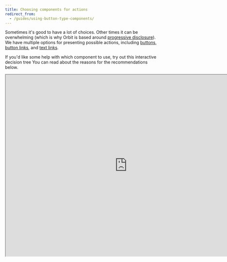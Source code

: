 ```yaml
---
title: Choosing components for actions
redirect_from:
  - /guides/using-button-type-components/
---
```



Sometimes it's good to have a lot of choices.
Other times it can be overwhelming
(which is why Orbit is based around [progressive disclosure](/design-patterns/progressive-disclosure/)).
We have multiple options for presenting possible actions,
including [buttons](/components/action/button/),
[button links](/components/action/buttonlink/),
and [text links](/components/action/textlink/).

If you'd like some help with which component to use,
try out this interactive decision tree
You can read about the reasons for the recommendations below.

<iframe
  title="Interactive decision tree for action components"
  style={{ border: "1px solid rgba(0, 0, 0, 0.1)", width: "700px", height: "350px" }}
  src="https://www.figma.com/embed?embed_host=share&amp;url=https%3A%2F%2Fwww.figma.com%2Fproto%2FDepQNenR2nFql1K6frx0Fj%2FButton-types-guide?node-id=1%3A2%26scaling%3Dmin-zoom&amp;chrome=DOCUMENTATION"
  allowFullScreen
  width="800px"
  height="600px"
/>

## Buttons

Our main [buttons](/components/action/button/) come in three sizes (_large_, _normal_, and _small_)
and six types:

- Primary
- Primary subtle
- Secondary
- Critical
- Critical subtle
- White

### Primary buttons

Best for the [single primary action](/components/action/button/#identify-the-most-important-actions)
on the screen.
Use them when you want to continue in the flow of the app.

<FigmaFile
  file="fannvRpkOJK6uxxT33EKaa"
  node="96%3A1076"
  alt="A form with a primary button to 'Sign up'."
/>

### Primary subtle buttons

Also used for primary actions
but those that do **not** directly push you to continue in the flow.
They should be used when there are multiple primary actions on one page with the same importance.

<FigmaFile
  file="fannvRpkOJK6uxxT33EKaa"
  node="100%3A0"
  alt="Images, text, and buttons for three options: Add a meal, Rent a car, Add insurance. Each option has a primary subtle button."
/>

### Secondary buttons

Used for actions that aren't so important.
They are usually connected to primary buttons.

<FigmaFile
  file="fannvRpkOJK6uxxT33EKaa"
  node="101%3A0"
  alt="A modal to find accommodation, with a primary button to 'Find a room' and a secondary button to 'Close'."
/>

### Critical buttons

Used when you need to permanently delete something
or have a critical action that can't be taken back.

<FigmaFile
  file="fannvRpkOJK6uxxT33EKaa"
  node="101%3A52"
  alt="A dialog asking to confirm account deletion with a critical button to 'Delect account' and a secondary button to 'Cancel'."
/>

### Critical subtle buttons

Used mainly as complementary buttons to critical ones.
They're often used as a step before permanent deletion,
so they're visually less important than critical buttons.

<FigmaFile
  file="fannvRpkOJK6uxxT33EKaa"
  node="105%3A2047"
  alt="A screen with details on a traveler, with a critical subtle button at the button to 'Delete traveler'."
  caption="This is followed by a dialog confirming the deletion with a critical button (not a subtle one)."
/>

### White buttons

Used in settings where the background is darker than usua
and normal buttons wouldn't work,
such as a [tooltip](/components/overlay/tooltip/) or a [picture card](/components/visuals/picturecard/).

<FigmaFile
  file="fannvRpkOJK6uxxT33EKaa"
  node="111%3A1400"
  alt="A dark tooltip with some text and a white button to 'Learn more'."
/>

## Alert buttons

Alert buttons should be used **only in [alerts](/components/information/alert/)**.

Each alert time has a basic button type (used in place of a primary button)
and a subtle button type (used in place of a secondary button).
There should be no more than _one basic and one subtle button_.
(See [alignment guidance below](#button-alignment-in-alert).)

<ReactExample name="Alert actions side-by-side" />

## ButtonLinks

ButtonLinks come in three sizes (_large_, _normal_, and _small_) and three types:

- [Primary](#primary-buttonlinks)
- [Secondary](#secondary-buttonlinks)
- [Critical](#critical-buttonlinks)

### Primary ButtonLinks

Great as complements to **primary buttons**
or as a primary standalone action that is visually less heavy than **primary subtle buttons**.

<FigmaFile
  file="fannvRpkOJK6uxxT33EKaa"
  node="104%3A180"
  alt="A modal with a form for places to visit, a primary button to 'Search journey', and a primary button link to 'Add destination'."
/>

### Secondary ButtonLinks

Great as complements to **secondary buttons** or as a secondary standalone action.
Often used for filters.

<FigmaFile
  file="fannvRpkOJK6uxxT33EKaa"
  node="104%3A36"
  alt="A search filter with a list of carriers that is incomplete and a secondary button link to 'Show all carriers'."
/>

### Critical ButtonLinks

Great as complements to **critical buttons**
or as a secondary standalone action that is visually less heavy than **critical subtle buttons**.

<FigmaFile
  file="fannvRpkOJK6uxxT33EKaa"
  node="105%3A2185"
  alt="A form to edit payment card details with a secondary button to 'Close' and a critical button link to 'Delete card'."
  caption="This can be followed by a confirmation dialog with a critical button."
/>

## TextLinks

Our main TextLinks come in three sizes (_large_, _normal_, and _small_) and two types:

- Primary
- Secondary

All types can be external to show that they navigate to external pages.
With these links, the NewWindow icon (<NewWindow />) is automatically placed on the right side.

**_Primary TextLinks_** are used for primary actions inside of text (a paragraph).

**_Secondary TextLinks_** are used for secondary actions inside of text (a paragraph).

## Button alignment

**_Primary buttons_** always appear to the right.
_Secondary buttons_ appear to the left of the primary button.
Depending on the context, you can use _primary subtle buttons_ on either the left or right side.

### Button alignment in Alert

**Standalone buttons** should always be aligned to the left.
If you have **multiple buttons**, align all buttons to the left.
**Primary buttons** should be first and then **Secondary** buttons.

If the text in either of the buttons in a two-button layout is too long,
the buttons get placed on separate lines.

### Button alignment in Modal

When there is only _one action_ in Modal,
se a **primary subtle button** aligned to the left.
If there are _two actions_,
use **primary buttons** on the right of the modal action area
and **Secondary buttons** on the left.

### Button alignment in Card

The Card action area is on the right of the header
for both mobile and desktop versions.
In this area, we recommend using only a small **primary subtle button**
or a small **secondary button**.
